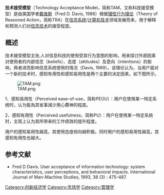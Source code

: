 '''技术接受模型'''（Technology Acceptance Model，简称TAM，又称科技接受模型）是由美国学者[[戴维斯|戴维斯]]（Fred D. Davis, 1986）根据[[理性行为理论|理性行为理论]]（Theory of Reasoned Action，简称TRA）在[[信息系统|信息系统]]/[[计算机技术|计算机技术]]领域发展而来，用于解释和预测人们对[[信息技术|信息技术]]的接受程度。

== 概述 ==
技术接受模型主张,人对信息科技的使用受其行为意图的影响，用来探讨外部因素对使用者的内部信念（beliefs）、态度（attitudes）及意向（intentions）的影响，两者进而影响信息系统使用的情况（Davis, 1989）。该理论认为，当用户面对一个新的技术时，感知有用性和感知易用性是两个主要的决定因素，如下图所示。

[[File:TAM.png|thumb]]

1、感知易用性（Perceived ease-of-use，简称PEOU）：用户在使用某一特定系统时，认为能為其省事減少用心費神的程度。

2、感知有用性（Perceived usefulness，简称PU）：用户在使用某一特定系统时，主观上认为其所带来的工作绩效的提升程度。

用户的感知易用性越高，其使用态度倾向越积极。同时用户的感知易用性越高，其感知有用性也越大。

== 参考文献 ==
* Fred D Davis. User acceptance of information technology: system characteristics, user perceptions, and behavioral impacts. International Journal of Man-Machine Studies, 1993, 38 (3) : 475-487.

{{Marketing-stub}}
{{技术}}
[[Category:创新经济学|Category:创新经济学]]
[[Category:市场学|Category:市场学]]
[[Category:管理学|Category:管理学]]